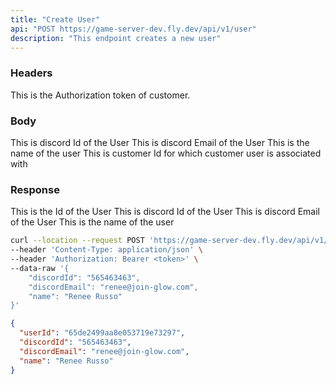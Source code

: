 ```yaml
---
title: "Create User"
api: "POST https://game-server-dev.fly.dev/api/v1/user"
description: "This endpoint creates a new user"
---
```


### Headers
<ParamField header="Authorization" type="string" required>
  This is the Authorization token of customer.
</ParamField>

### Body
<ParamField body="discordId" type="string" required>
  This is discord Id of the User
</ParamField>
<ParamField body="discordEmail" type="string" required>
  This is discord Email of the User
</ParamField>
<ParamField body="name" type="string" required>
  This is the name of the user
</ParamField>
<ParamField body="customerId" type="string">
  This is customer Id for which customer user is associated with
</ParamField>

### Response

<ResponseField name="userId" type="string" required>
  This is the Id of the User
</ResponseField>

<ResponseField name="discordId" type="string" required>
  This is discord Id of the User
</ResponseField>

<ResponseField name="discordEmail" type="string" required>
  This is discord Email of the User
</ResponseField>

<ResponseField name="name" type="string" required>
  This is the name of the user
</ResponseField>

<RequestExample>

```bash Example Request
curl --location --request POST 'https://game-server-dev.fly.dev/api/v1/user' \
--header 'Content-Type: application/json' \
--header 'Authorization: Bearer <token>' \
--data-raw '{
    "discordId": "565463463",
    "discordEmail": "renee@join-glow.com",
    "name": "Renee Russo"
}'
```

</RequestExample>

<ResponseExample>

```json Response
{
  "userId": "65de2499aa8e053719e73297",
  "discordId": "565463463",
  "discordEmail": "renee@join-glow.com",
  "name": "Renee Russo"
}
```

</ResponseExample>
